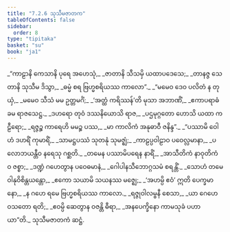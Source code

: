 ```yaml
---
title: "7.2.6 သုသီမဇာတက"
tableOfContents: false
sidebar:
  order: 8
type: "tipitaka"
basket: "su"
book: "ja1"
---
```



<DynamicBreadcrumb />

<Division number="114" book="ja1">

<Paragraph number="1615" type="verses" book="ja1">
_“ကာဠာနိ ကေသာနိ ပုရေ အဟေသုံ,_  
_ဇာတာနိ သီသမှိ ယထာပဒေသေ;_  
_တာနဇ္ဇ သေတာနိ သုသီမ ဒိသွာ,_  
_ဓမ္မံ စရ ဗြဟ္မစရိယဿ ကာလော”._  

</Paragraph>

</Division>
<Division number="115" book="ja1">

<Paragraph number="1616" type="verses" book="ja1">
_“မမေဝ ဒေဝ ပလိတံ န တုယှံ,_  
_မမေဝ သီသံ မမ ဥတ္တမင်္ဂံ;_  
_‘အတ္ထံ ကရိဿန်’တိ မုသာ အဘာဏိံ,_  
_ဧကာပရာဓံ ခမ ရာဇသေဋ္ဌ._  

</Paragraph>

</Division>
<Division number="116" book="ja1">

<Paragraph number="1617" type="verses" book="ja1">
_ဒဟရော တုဝံ ဒဿနိယောသိ ရာဇ,_  
_ပဌမုဂ္ဂတော ဟောသိ ယထာ ကဠီရော;_  
_ရဇ္ဇဉ္စ ကာရေဟိ မမဉ္စ ပဿ,_  
_မာ ကာလိကံ အနုဓာဝီ ဇနိန္ဒ”._  

</Paragraph>

</Division>
<Division number="117" book="ja1">

<Paragraph number="1618" type="verses" book="ja1">
_“ပဿာမိ ဝေါဟံ ဒဟရိံ ကုမာရိံ,_  
_သာမဋ္ဌပဿံ သုတနုံ သုမဇ္ဈံ;_  
_ကာဠပ္ပဝါဠာဝ ပဝေလ္လမာနာ,_  
_ပလောဘယန္တီဝ နရေသု ဂစ္ဆတိ._  

</Paragraph>

</Division>
<Division number="118" book="ja1">

<Paragraph number="1619" type="verses" book="ja1">
_တမေန ပဿာမိပရေန နာရိံ,_  
_အာသီတိကံ နာဝုတိကံ ဝ ဇစ္စာ;_  
_ဒဏ္ဍံ ဂဟေတွာန ပဝေဓမာနံ,_  
_ဂေါပါနသီဘောဂ္ဂသမံ စရန္တိံ._  

</Paragraph>

</Division>
<Division number="119" book="ja1">

<Paragraph number="1620" type="verses" book="ja1">
_သောဟံ တမေဝါနုဝိစိန္တယန္တော,_  
_ဧကော သယာမိ သယနဿ မဇ္ဈေ;_  
_‘အဟမ္ပိ ဧဝံ’ ဣတိ ပေက္ခမာနော,_  
_န ဂဟေ ရမေ ဗြဟ္မစရိယဿ ကာလော._  

</Paragraph>

</Division>
<Division number="120" book="ja1">

<Paragraph number="1621" type="verses" book="ja1">
_ရဇ္ဇုဝါလမ္ဗနီ စေသာ,_  
_ယာ ဂေဟေ ဝသတော ရတိ;_  
_ဧဝမ္ပိ ဆေတွာန ဝဇန္တိ ဓီရာ,_  
_အနပေက္ခိနော ကာမသုခံ ပဟာယာ”တိ._  


</Paragraph>
</Division>

<Paragraph number="1622" type="center" book="ja1">
သုသီမဇာတကံ ဆဋ္ဌံ.
</Paragraph>